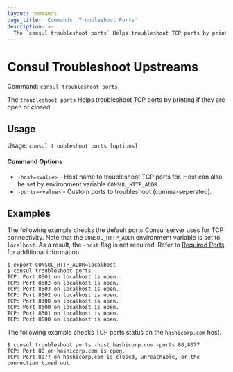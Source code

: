 ```yaml
---
layout: commands
page_title: 'Commands: Troubleshoot Ports'
description: >-
  The `consul troubleshoot ports` Helps troubleshoot TCP ports by printing if they are open or closed.
---
```


# Consul Troubleshoot Upstreams

Command: `consul troubleshoot ports`

The `troubleshoot ports` Helps troubleshoot TCP ports by printing if they are open or closed.

## Usage

Usage: `consul troubleshoot ports [options]`

#### Command Options

- `-host=<value>` - Host name to troubleshoot TCP ports for. Host can also be set by environment variable `CONSUL_HTTP_ADDR`
- `-ports=<value>` - Custom ports to troubleshoot (comma-seperated).

## Examples

The following example checks the default ports Consul server uses for TCP connectivity. Note that the `CONSUL_HTTP_ADDR` environment variable is set to `localhost`. As a result, the `-host` flag is not required.
Refer to [Required Ports](/consul/docs/install/ports) for additional information.

```shell-session
$ export CONSUL_HTTP_ADDR=localhost
$ consul troubleshoot ports
TCP: Port 8501 on localhost is open.
TCP: Port 8502 on localhost is open.
TCP: Port 8503 on localhost is open.
TCP: Port 8302 on localhost is open.
TCP: Port 8300 on localhost is open.
TCP: Port 8600 on localhost is open.
TCP: Port 8301 on localhost is open.
TCP: Port 8500 on localhost is open.
```

The following example checks TCP ports status on the `hashicorp.com` host.

```shell-session
$ consul troubleshoot ports -host hashicorp.com -ports 80,8077
TCP: Port 80 on hashicorp.com is open.
TCP: Port 8077 on hashicorp.com is closed, unreachable, or the connection timed out.
```
